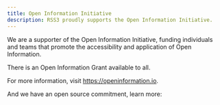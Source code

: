 ```yaml
---
title: Open Information Initiative
description: RSS3 proudly supports the Open Information Initiative.
---
```


We are a supporter of the Open Information Initiative, funding individuals and teams that promote the accessibility and application of Open Information.

There is an Open Information Grant available to all.

For more information, visit https://openinformation.io.

And we have an open source commitment, learn more:

<Card href="/guide/core/open-source" title="Open Source Commitment" description="Learn more about RSS3's open source commitment." />
